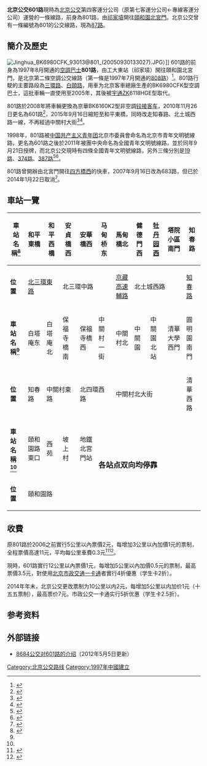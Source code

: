 {{公共汽車路線資訊
|路線名稱             = 北京公交601路
|外文名稱             = Beijing Public Transport Route No.601
|代表圖像             = 40214682 at Xiyuan (20201125103326).jpg
|圖像說明 = 更換[[北汽福田|北汽福田]]18米鉸接車的601路
|代表圖像二           = 
|經營者               = 北京公交集团
|所屬車廠             = 第四客运分公司
|路線用車             = 福田BJ6180C8CTD、BJ6140SHEVCA等
|起點站               = [[和平东桥|和平东桥]]
|途經地點             = [[马甸|马甸]]、[[健德门站|健德门]]、[[知春路|知春路]]、[[中关村|中关村]]、[[圆明园|圆明园]]
|終點站               = [[颐和园|頤和園北宮門]]
|全程行駛里程         = 16.0公里
|全程行車時間         = 
|服務時間             = 
|起點站服務時間       = 06:00－23:00
|終點站服務時間       = 05:00－22:00
|班次頻率             = 
|全程收費             = 4.0元
|分段收費站點         = 
|去程分段收費站點     = 
|回程分段收費站點     = 
|服務時間以外替代路線 = 
|主要競爭交通         = [[北京地铁4号线|北京地铁4号线]]（北宮門-中關村）<br>[[北京地铁10号线|北京地铁10号线]]（知春里-健德門）
}}
'''北京公交601路'''現時為[[北京公交|北京公交]]第四客運分公司（原第七客運分公司←專線客運分公司）運營的一條線路，前身為801路，由[[祁家墳|祁家墳]]開往[[颐和园|頤和園北宮門]]。北京公交曾有一條編號為601的公交線路，現為[[北京公交87路|87路]]。

== 簡介及歷史 ==
[[File:Jinghua_BK6980CFK_93013@801_(20050930133027).JPG|thumb]]）]]
601路的前身為1997年8月開通的[[空調巴士|空調巴士]]'''801路'''，由工大東站（祁家墳）開往頤和園北宮門，是北京第二條空調公交線路（第一條是1997年7月開通的[[北京公交608路|808路]]）<ref>{{cite web|url=http://old.www.sg.com.cn/274/dssh.htm|title=北京添4条空调公交线|work=精品購物指南|date=1997-08-12|accessdate=2014-06-08}}{{dead link|date=2017年11月 |bot=InternetArchiveBot |fix-attempted=yes }}</ref>。801路行駛的主要路段為[[北京三环路|三環路]]、[[中关村大街|白頤路]]，用車为北京客車總廠生產的BK6980CFK型空調巴士，這批車輛一直使用至2005年，其後被[[宇通客車|宇通]]ZK6118HGE型取代。

801路於2008年將車輛更換為京華BK6160K2型非空調[[铰接客车|铰接客车]]，2010年11月26日更名為601路<ref>{{cite news|url=http://www.morningpost.com.cn/xwzx/bjxw/2010-11-20/83846.shtml|title=8字头公交 12条线路将换号|work=北京晨报|date=2010-11-20|accessdate=2014-06-08|deadurl=yes|archiveurl=https://web.archive.org/web/20140602200803/http://www.morningpost.com.cn/xwzx/bjxw/2010-11-20/83846.shtml|archivedate=2014-06-02}}</ref>，2015年9月16日縮短至和平東橋，同時改走知春路、北土城西路一線，不再經過中關村大街<ref>{{cite news|url=http://www.bjbus.com/home/fun_news_detail.php?uNewsCode=00002697&uNewsType=1&uSec=00000177&uSub=00000178|title=9月16日部分线路优化调整公告|work=北京公共交通控股（集团）有限公司|date=2015-09-10|accessdate=2017-03-22|archive-date=2017-03-23|archive-url=https://web.archive.org/web/20170323053036/http://www.bjbus.com/home/fun_news_detail.php?uNewsCode=00002697&uNewsType=1&uSec=00000177&uSub=00000178|dead-url=no}}</ref><ref>{{cite web|url=http://www.bjbus.com/elements/uploaded/material/20150916x.xls|title=2015年9月16日优化线路汇总表|work=北京公共交通控股（集团）有限公司|date=2015-09-10|accessdate=2017-03-22|archive-date=2017-03-23|archive-url=https://web.archive.org/web/20170323054915/http://www.bjbus.com/elements/uploaded/material/20150916x.xls|dead-url=no}}</ref>。

1998年，801路被[[中国共产主义青年团|中国共产主义青年团]]北京市委員會命名為北京市青年文明號線路，更名為601路之後於2011年被團中央命名為全國青年文明號線路，並於同年9月21日授牌，而北京公交現時有四條全國青年文明號線路，另外三條分別是[[北京公交19路|19路]]、[[北京公交374路|374路]]、[[北京公交387路|387路]]<ref>{{cite web|url=http://www.bjyouth.gov.cn/jcxx/qy/389360.shtml|title=公交集团公司举办601路“全国青年文明号”线路授牌仪式|work=北京公共交通控股（集团）有限公司团委|date=2011-09-23|accessdate=2014-06-08|deadurl=yes|archiveurl=https://web.archive.org/web/20140714205156/http://www.bjyouth.gov.cn/jcxx/qy/389360.shtml|archivedate=2014-07-14}}</ref><ref>{{cite web|url=http://www.chinajob.gov.cn/gb/news/2002-10/31/content_3969.htm|title=下岗女厂长马赤红的故事|work=北京晚报|date=2002-10-31|accessdate=2014-06-08|archive-url=https://web.archive.org/web/20140714203658/http://www.chinajob.gov.cn/gb/news/2002-10/31/content_3969.htm|archive-date=2014-07-14|dead-url=yes}}</ref>。

801路曾開辦由北宮門開往[[四方橋西|四方橋西]]的快車，2007年9月16日改為683路，但已於2014年1月22日取消<ref>{{cite news|url=http://www.bj.xinhuanet.com/bjyw/2014-01/22/c_119067885.htm|title=26日新开8条公交线 683路公交撤销|work=北京晚报|date=2014-01-22|accessdate=2014-06-08|deadurl=yes|archiveurl=https://web.archive.org/web/20140714200746/http://www.bj.xinhuanet.com/bjyw/2014-01/22/c_119067885.htm|archivedate=2014-07-14}}</ref>。

== 車站一覽 ==
{| class="wikitable" style="text-align: center"
|-
!'''車站名稱<ref name=":0">{{cite web|title=地图查询|url=http://www.bjbus.com/map/index.php?uBusinfo=1&uTab=bus&uKeyword=601|accessdate=2017-03-22|work=北京公交网|archive-url=https://web.archive.org/web/20170323054907/http://www.bjbus.com/map/index.php?uBusinfo=1&uTab=bus&uKeyword=601|archive-date=2017-03-23|dead-url=no}}</ref>'''
|和平東橋||和平西橋
|安貞橋西
|安華橋西
|马甸桥东
|馬甸橋北
|健德門西
|[[牡丹园站|牡丹园西]]
|塔院小區南門
|知春路
|-
!'''位置'''
| colspan="2" |[[北京三环路|北三環東路]]
| colspan="3" |北三環中路
|[[京藏高速公路|京藏高速輔路]]
| colspan="3" |北土城西路
|[[知春路|知春路]]
|-
!'''車站名稱<ref name=":0" />'''
|白塔庵东||白塔庵北
|保福寺橋南
|保福寺橋西
|中關村一街
|中關村北
|中關園
|中關園北站
|清華大學西門
|圓明園南門
|-
!'''位置'''
|知春路
| colspan="2" |中關村東路
| colspan="2" |北四環西路
| colspan="4" |中關村北大街
|清華西路
|-
!'''車站名稱<ref name=":0" />'''
|頤和園路東口
|西苑
|坡上村
|地鐵北宮門站
| colspan="6" rowspan="2" |'''<big>各站点双向均停靠</big>'''
|-
!'''位置'''
| colspan="4" |頤和園路
|}
== 收費 ==
原801路於2006之前實行5公里以內票價2元，每增加3公里以內加價1元的票制，全程票價高達11元，平均每公里車費0.3元<ref>{{Cite web |url=http://hg.iap.ac.cn/other/1/ca10.htm |title=北京公交线路 |accessdate=2014-06-07 |archive-date=2016-03-04 |archive-url=https://web.archive.org/web/20160304100715/http://hg.iap.ac.cn/other/1/ca10.htm |dead-url=yes }}</ref><ref>{{cite web|url=http://old.www.sg.com.cn/570/570a4.htm|title=空调公交车的冷热话题|work=精品購物指南|date=2000-07-07|accessdate=2014-06-08|archive-date=2014-07-15|archive-url=https://web.archive.org/web/20140715030452/http://old.www.sg.com.cn/570/570a4.htm|dead-url=yes}}</ref>。

現時，601路實行12公里以內票價1元，每增加5公里以內加價0.5元的票制，最高票價3.5元，對使用[[北京市政交通一卡通|北京市政交通一卡通]]者實行4折優惠（学生卡2折）。

2014年年末，北京公交更改票制为10公里以内2元，每增加5公里以内加价1元（十五五票制），最高票价7元。市政公交一卡通实行5折优惠（学生卡2.5折）。

== 参考资料 ==

{{Reflist|2}}

== 外部链接 ==
*[https://web.archive.org/web/20140714145755/http://beijing.8684.cn/x_6b39c850 8684公交对601路的介绍]（2012年5月5日更新）

[[Category:北京公交路线|Category:北京公交路线]]
[[Category:1997年中國建立|Category:1997年中國建立]]